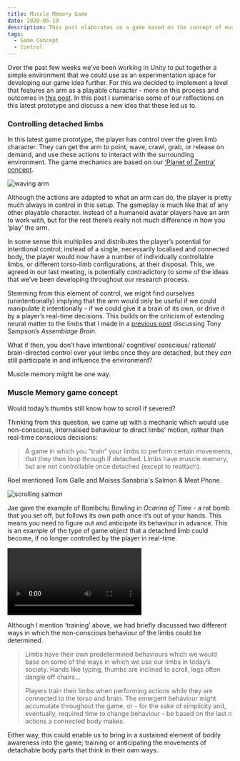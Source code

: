 ```yaml
---
title: Muscle Memory Game
date: 2020-05-19
description: This post elaborates on a game based on the concept of muscle memory.
tags:
  - Game Concept
  - Control
---
```


Over the past few weeks we’ve been working in Unity to put together a simple environment that we could use as an experimentation space for developing our game idea further. For this we decided to implement a level that features an arm as a playable character - more on this process and outcomes in [this post](./). In this post I summarise some of our reflections on this latest prototype and discuss a new idea that these led us to.

### Controlling detached limbs


In this latest game prototype, the player has control over the given limb character. They can get the arm to point, wave, crawl, grab, or release on demand, and use these actions to interact with the surrounding environment. The game mechanics are based on our [‘Planet of Zentra’ concept](./making-maps).

![waving arm](./fpv-waving.png)
<FigureCaption text="The arm character in our prototype waving from first person view" />

Although the actions are adapted to what an arm can do, the player is pretty much always in control in this setup. The gameplay is much like that of any other playable character. Instead of a humanoid avatar players have an arm to work with, but for the rest there’s really not much difference in how you ‘play’ the arm.

In some sense this multiplies and distributes the player’s potential for intentional control; instead of a single, necessarily localised and connected body, the player would now have a number of individually controllable limbs, or different torso-limb configurations, at their disposal. This, we agreed in our last meeting, is potentially contradictory to some of the ideas that we’ve been developing throughout our research process.

Stemming from this element of control, we might find ourselves (unintentionally) implying that the arm would only be useful if we could manipulate it intentionally - if we could give it a brain of its own, or drive it by a player’s real-time decisions. This builds on the criticism of extending neural matter to the limbs that I made in a [previous post](./from-assemblage-brain-to-assemblage-body) discussing Tony Sampson’s _Assemblage Brain_.

What if then, you don’t have intentional/ cognitive/ conscious/ rational/ brain-directed control over your limbs once they are detached, but they _can_ still participate in and influence the environment?

Muscle memory might be one way.

### Muscle Memory game concept

Would today’s thumbs still know how to scroll if severed?

Thinking from this question, we came up with a mechanic which would use non-conscious, internalised behaviour to direct limbs’ motion, rather than real-time conscious decisions:

> A game in which you “train” your limbs to perform certain movements, that they then loop through if detached. Limbs have muscle memory, but are not controllable once detached (except to reattach).

Roel mentioned Tom Galle and Moises Sanabria's Salmon & Meat Phone.

![scrolling salmon](./salmon.png)

Jae gave the example of Bombchu Bowling in _Ocarina of Time_ - a rat bomb that you set off, but follows its own path once it’s out of your hands. This means you need to figure out and anticipate its behaviour in advance. This is an example of the type of game object that a detached limb could become, if no longer controlled by the player in real-time.


<Video
  videoSrcURL="https://www.youtube.com/embed/asTd9OOAGq0"
  videoTitle="Bombchu Bowling"
/>

Although I mention ‘training’ above, we had briefly discussed two different ways in which the non-conscious behaviour of the limbs could be determined.

> Limbs have their own predetermined behaviours which we would base on some of the ways in which we use our limbs in today’s society. Hands like typing, thumbs are inclined to scroll, legs often dangle off chairs…
>
> Players train their limbs when performing actions while they are connected to the torso and brain. The emergent behaviour might accumulate throughout the game, or - for the sake of simplicity and, eventually, required time to change behaviour - be based on the last _n_ actions a connected body makes.

Either way, this could enable us to bring in a sustained element of bodily awareness into the game; training or anticipating the movements of detachable body parts that think in their own ways.
